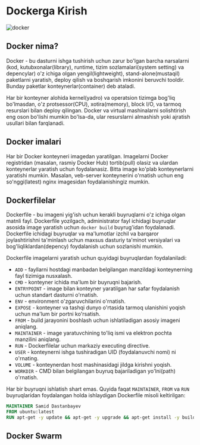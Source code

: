 
# Dockerga Kirish

![docker](/images/tutorials/container/docker.jpg)

## Docker nima?

Docker - bu dasturni ishga tushirish uchun zarur bo'lgan barcha narsalarni (kod, kutubxonalar(library), runtime, tizim sozlamalari(system setting) va depencylar) o'z ichiga olgan yengil(lightweight), stand-alone(mustaqil) paketlarni yaratish, deploy qilish va boshqarish imkonini beruvchi tooldir. Bunday paketlar konteynerlar(container) deb ataladi.

Har bir konteyner alohida kernel(yadro) va operatsion tizimga bog'liq bo'lmasdan, o'z protsessor(CPU), xotira(memory), block I/O, va tarmoq resurslari bilan deploy qilingan. Docker va virtual mashinalarni solishtirish eng oson bo'lishi mumkin bo'lsa-da, ular resurslarni almashish yoki ajratish usullari bilan farqlanadi.

## Docker imalari
Har bir Docker konteyneri imagedan yaratilgan. Imagelarni Docker registridan (masalan, rasmiy Docker Hub) tortib(pull) olasiz va ulardan konteynerlar yaratish uchun foydalanasiz. Bitta image ko'plab konteynerlarni yaratishi mumkin. Masalan, veb-server konteynerini o'rnatish uchun eng so'nggi(latest) nginx imagesidan foydalanishingiz mumkin.

## Dockerfilelar

Dockerfile - bu imageni yig'ish uchun kerakli buyruqlarni o'z ichiga olgan matnli fayl. Dockerfile yozilgach, administrator fayl ichidagi buyruqlar asosida image yaratish uchun `docker build` buyrug'idan foydalanadi. Dockerfile ichidagi buyruqlar va ma'lumotlar izchil va barqaror joylashtirishni ta'minlash uchun maxsus dasturiy ta'minot versiyalari va bog'liqliklardan(depency) foydalanish uchun sozlanishi mumkin.

Dockerfile imagelarni yaratish uchun quyidagi buyruqlardan foydalaniladi:

* `ADD` - fayllarni hostdagi manbadan belgilangan manzildagi konteynerning fayl tizimiga nusxalash.
* `CMD` - konteyner ichida ma'lum bir buyruqni bajarish.
* `ENTRYPOINT` - image bilan konteyner yaratilgan har safar foydalanish uchun standart dasturni o'rnatish.
* `ENV` - environment o'zgaruvchilarini o'rnatish.
* `EXPOSE` - konteyner va tashqi dunyo o'rtasida tarmoq ulanishini yoqish uchun ma'lum bir portni ko'rsatish.
* `FROM` - build jarayonini boshlash uchun ishlatiladigan asosiy imageni aniqlang.
* `MAINTAINER` - image yaratuvchining to'liq ismi va elektron pochta manzilini aniqlang.
* `RUN` - Dockerfilelar uchun markaziy executing directive.
* `USER` - konteynerni ishga tushiradigan UID (foydalanuvchi nomi) ni o'rnating.
* `VOLUME` - konteynerdan host mashinasidagi jildga kirishni yoqish.
* `WORKDIR` - CMD bilan belgilangan buyruq bajariladigan yo'lni(path) o'rnatish.

Har bir buyruqni ishlatish shart emas. Quyida faqat `MAINTAINER`, `FROM` va `RUN` buyruqlaridan foydalangan holda ishlaydigan Dockerfile misoli keltirilgan:


```dockerfile filename="Dockerfile" /MAINTAINER/ /FROM/ /RUN/
MAINTAINER Samid Dastanbayev
FROM ubuntu:latest
RUN apt-get -y update && apt-get -y upgrade && apt-get install -y build-essential
```

## Docker Swarm

